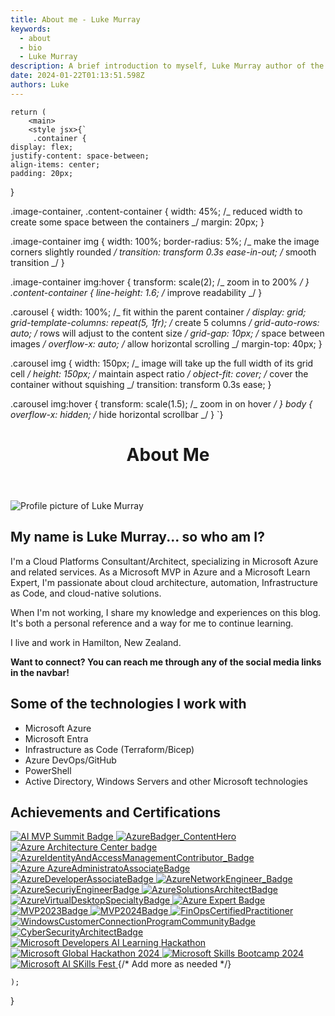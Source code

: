 ```yaml
---
title: About me - Luke Murray
keywords:
  - about
  - bio
  - Luke Murray
description: A brief introduction to myself, Luke Murray author of the blog luke.geek.nz.
date: 2024-01-22T01:13:51.598Z
authors: Luke
---
```



    return (
        <main>
        <style jsx>{`
         .container {
    display: flex;
    justify-content: space-between;
    align-items: center;
    padding: 20px;
}

.image-container, .content-container {
width: 45%; /_ reduced width to create some space between the containers _/
margin: 20px;
}

.image-container img {
width: 100%;
border-radius: 5%; /_ make the image corners slightly rounded _/
transition: transform 0.3s ease-in-out; /_ smooth transition _/
}

.image-container img:hover {
transform: scale(2); /_ zoom in to 200% _/
}
.content-container {
line-height: 1.6; /_ improve readability _/
}

.carousel {
width: 100%; /_ fit within the parent container _/
display: grid;
grid-template-columns: repeat(5, 1fr); /_ create 5 columns _/
grid-auto-rows: auto; /_ rows will adjust to the content size _/
grid-gap: 10px; /_ space between images _/
overflow-x: auto; /_ allow horizontal scrolling _/
margin-top: 40px;
}

.carousel img {
width: 150px; /_ image will take up the full width of its grid cell _/
height: 150px; /_ maintain aspect ratio _/
object-fit: cover; /_ cover the container without squishing _/
transition: transform 0.3s ease;
}

.carousel img:hover {
transform: scale(1.5); /_ zoom in on hover _/
}
body {
overflow-x: hidden; /_ hide horizontal scrollbar _/
}
`}</style>
<header>
<h1>About Me</h1>
</header>
<section className="container">
<div className="image-container">
<img src="/img/aboutpage/LukeMurray_Azure.jpg" alt="Profile picture of Luke Murray" />
</div>
<div className="content-container">
<h2>My name is <strong>Luke Murray</strong>... so who am I?</h2>
<p>I'm a Cloud Platforms Consultant/Architect, specializing in Microsoft Azure and related services. As a Microsoft MVP in Azure and a Microsoft Learn Expert, I'm passionate about cloud architecture, automation, Infrastructure as Code, and cloud-native solutions.</p>
<p>When I'm not working, I share my knowledge and experiences on this blog. It's both a personal reference and a way for me to continue learning.</p>
<p>I live and work in Hamilton, New Zealand.</p>
<p><strong>Want to connect? You can reach me through any of the social media links in the navbar!</strong></p>
<h2>Some of the technologies I work with</h2>
<ul>
<li>Microsoft Azure</li>
<li>Microsoft Entra</li>
<li>Infrastructure as Code (Terraform/Bicep)</li>
<li>Azure DevOps/GitHub</li>
<li>PowerShell</li>
<li>Active Directory, Windows Servers and other Microsoft technologies</li>
</ul>
</div>
</section>
<h2>Achievements and Certifications</h2>
<section className="carousel">
<a href="https://globalai.community/badges/cc534332-3477-421e-9684-ba129cfa2a47//" target="_blank" rel="noopener" aria-label="Link to AI MVP Summit Badge">
<img src="/img/aboutpage/AIMVPSummit_2024.png" alt="AI MVP Summit Badge" />
</a>
<a href="https://azureheroes.enjinx.io/eth/asset/6880000000000514/" target="_blank" rel="noopener" aria-label="Link to Enjinx - Contributor - Content Hero">
<img src="/img/aboutpage/AzureBadger_ContentHero_Badge.png" alt="AzureBadger_ContentHero" />
</a>
<a href="https://www.credly.com/earner/earned/badge/124e1101-7a47-4470-ac1e-facc189ca5db" target="_blank" rel="noopener" aria-label="Link to Credly - Azure ArchitectureCenter_Leader">
<img src="/img/aboutpage/ArchitectureCenter_Leader.png" alt="Azure Architecture Center badge" />
</a>
<a href="https://www.credly.com/badges/51a323c2-9392-4417-918e-5aa7de467a2a" target="_blank" rel="noopener" aria-label="Link to Credly - Contributor - Azure Identity and Access Management">
<img src="/img/aboutpage/AzureIdentityAndAccessManagementContributor_Badge.png" alt="AzureIdentityAndAccessManagementContributor_Badge" />
</a>
<a href="https://learn.microsoft.com/api/credentials/share/en-gb/lukemurraynz/3B98B5DB13A942F5?sharingId=AZ-MVP-5004796" target="_blank" rel="noopener" aria-label="Link to Microsoft Learn -AzureAdministratoAssociateBadge">
<img src="/img/aboutpage/AzureAdministratoAssociateBadge.png" alt="Azure AzureAdministratoAssociateBadge" />
</a>
<a href="https://learn.microsoft.com/api/credentials/share/en-gb/lukemurraynz/8F700D303BEC55E?sharingId=AZ-MVP-5004796" target="_blank" rel="noopener" aria-label="Link to Microsoft Learn - AzureDeveloperAssociateBadge">
<img src="/img/aboutpage/AzureDeveloperAssociateBadge.png" alt="AzureDeveloperAssociateBadge" />
</a>
<a href="https://learn.microsoft.com/api/credentials/share/en-gb/lukemurraynz/F2AA633366008658?sharingId=AZ-MVP-5004796" target="_blank" rel="noopener" aria-label="Link to Microsoft Learn -AzureNetworkEngineer_Badge">
<img src="/img/aboutpage/AzureNetworkEngineer_Badge.png" alt="AzureNetworkEngineer_Badge" />
</a>
<a href="https://learn.microsoft.com/api/credentials/share/en-gb/lukemurraynz/DBEE326661D7739B?sharingId=AZ-MVP-5004796" target="_blank" rel="noopener" aria-label="Link to Microsoft Learn -AzureSecuriyEngineerBadge">
<img src="/img/aboutpage/AzureSecuriyEngineerBadge.png" alt="AzureSecuriyEngineerBadge" />
</a>
<a href="https://learn.microsoft.com/api/credentials/share/en-gb/lukemurraynz/787EDD474F26784?sharingId=AZ-MVP-5004796" target="_blank" rel="noopener" aria-label="Link to Microsoft Learn -AzureSolutionsArchitectBadge">
<img src="/img/aboutpage/AzureSolutionsArchitectBadge.png" alt="AzureSolutionsArchitectBadge" />
</a>
<a href="https://learn.microsoft.com/api/credentials/share/en-gb/lukemurraynz/108BE52C977E26C6?sharingId=AZ-MVP-5004796" target="_blank" rel="noopener" aria-label="Link to Microsoft Learn -AzureVirtualDesktopSpecialtyBadge">
<img src="/img/aboutpage/AzureVirtualDesktopSpecialtyBadge.png" alt="AzureVirtualDesktopSpecialtyBadge" />
</a>
<a href="https://www.credly.com/badges/a7cfe90f-32b2-474a-9b15-487604f20ab6" target="_blank" rel="noopener" aria-label="Link to Azure Expert Badge">
<img src="/img/aboutpage/SpektraSystemsAzureExpert.png" alt="Azure Expert Badge" />
</a>
<a href="https://www.credly.com/badges/f781c06f-e34b-4249-82a9-58ce96349f98" target="_blank" rel="noopener" aria-label="Link to Credly - Microsoft MVP 2023">
<img src="/img/aboutpage/MVP2023Badge.png" alt="MVP2023Badge" />
</a>
<a href="https://www.credly.com/badges/042def90-e925-4db7-b368-6684a2c6817a" target="_blank" rel="noopener" aria-label="Link to Credly - Microsoft MVP 2024">
<img src="/img/aboutpage/MVP2024Badge.png" alt="MVP2024Badge" />
</a>
<a href="https://www.credly.com/badges/29ed8f17-f8cc-4894-aa58-a1e64e1a4419" target="_blank" rel="noopener" aria-label="Link to Credly -FinOpsCertifiedPractitioner">
<img src="/img/aboutpage/FinOpsCertifiedPractitioner.png" alt="FinOpsCertifiedPractitioner" />
</a>
<a href="https://www.credly.com/badges/ce1df7b0-4331-4de9-8c8c-6e2878241d9d" target="_blank" rel="noopener" aria-label="Link to Credly - Windows Customer Connection Program Community Contributor">
<img src="/img/aboutpage/WindowsCustomerConnectionProgramCommunityBadge.png" alt="WindowsCustomerConnectionProgramCommunityBadge" />
</a>
<a href="https://learn.microsoft.com/api/credentials/share/en-gb/lukemurraynz/A6AF1CFD3158BAE5?sharingId=AZ-MVP-5004796" target="_blank" rel="noopener" aria-label="Link to Microsoft Learn -CyberSecurityArchitectBadge">
<img src="/img/aboutpage/CyberSecurityArchitectBadge.png" alt="CyberSecurityArchitectBadge" />
</a>
<a href="https://azurecosmosdb.devpost.com/" target="_blank" rel="noopener" aria-label="Link to DevPost - Microsoft Developers AI Learning Hackathon">
<img src="/img/aboutpage/DevPostAILearningHackathon_2024.png" alt="Microsoft Developers AI Learning Hackathon" />
</a>
<a href="https://www.credly.com/badges/7ae683a2-c1ca-45a6-b4a8-c56d6de1f03d/public_url" target="_blank" rel="noopener" aria-label="Link to Credly - Microsoft Global Hackathon 2024">
<img src="/img/aboutpage/microsoft-global-hackathon-2024.png" alt="Microsoft Global Hackathon 2024" />
</a>
<a href="https://www.tech-academy.com.au/summerschool2024-speakers" target="_blank" rel="noopener" aria-label="Link to Microsoft Summer Skills Bootcamp 2024">
<img src="/img/aboutpage/MentorMVPFY25MicrosoftSkillsBootcampContributor.png" alt="Microsoft Skills Bootcamp 2024" />
</a>
<a href="https://aiskillsfest.event.microsoft.com/" target="_blank" rel="noopener" aria-label="Link to AI Skills Fest">
<img src="/img/aboutpage/MicrosoftAISkillsFestGWRAttemptBadge" alt="Microsoft AI SKills Fest" />
</a>
{/* Add more as needed */}
</section>
</main>

    );

}
